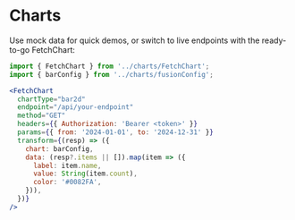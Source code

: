 
<Meta title="Charts/Docs" component={Chart} />

# Charts

Use mock data for quick demos, or switch to live endpoints with the ready-to-go FetchChart:

```jsx
import { FetchChart } from '../charts/FetchChart';
import { barConfig } from '../charts/fusionConfig';

<FetchChart
  chartType="bar2d"
  endpoint="/api/your-endpoint"
  method="GET"
  headers={{ Authorization: 'Bearer <token>' }}
  params={{ from: '2024-01-01', to: '2024-12-31' }}
  transform={(resp) => ({
    chart: barConfig,
    data: (resp?.items || []).map(item => ({
      label: item.name,
      value: String(item.count),
      color: '#0082FA',
    })),
  })}
/>
```


